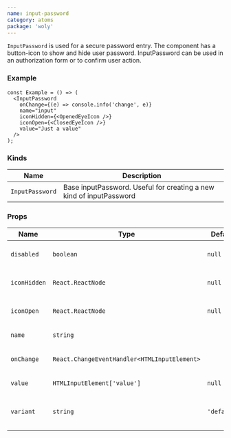 ```yaml
---
name: input-password
category: atoms
package: 'woly'
---
```



`InputPassword` is used for a secure password entry.
The component has a button-icon to show and hide user password. InputPassword can be used in an authorization form or to confirm user action.

### Example

<InputPasswordExample />

```tsx
const Example = () => (
  <InputPassword
    onChange={(e) => console.info('change', e)}
    name="input"
    iconHidden={<OpenedEyeIcon />}
    iconOpen={<ClosedEyeIcon />}
    value="Just a value"
  />
);
```

### Kinds

| Name            | Description                                                         |
| --------------- | ------------------------------------------------------------------- |
| `InputPassword` | Base inputPassword. Useful for creating a new kind of inputPassword |

### Props

| Name         | Type                                         | Default     | Description                                   |
| ------------ | -------------------------------------------- | ----------- | --------------------------------------------- |
| `disabled`   | `boolean`                                    | `null`      | HTML disabled attribute                       |
| `iconHidden` | `React.ReactNode`                            | `null`      | Replace base icon to hide password            |
| `iconOpen`   | `React.ReactNode`                            | `null`      | Replace base icon to show password            |
| `name`       | `string`                                     |             | HTML name attribute                           |
| `onChange`   | `React.ChangeEventHandler<HTMLInputElement>` |             | Callback when input is changed                |
| `value`      | `HTMLInputElement['value']`                  | `null`      | HTML value attribute                          |
| `variant`    | `string`                                     | `'default'` | Variant prop to style InputPassword component |
